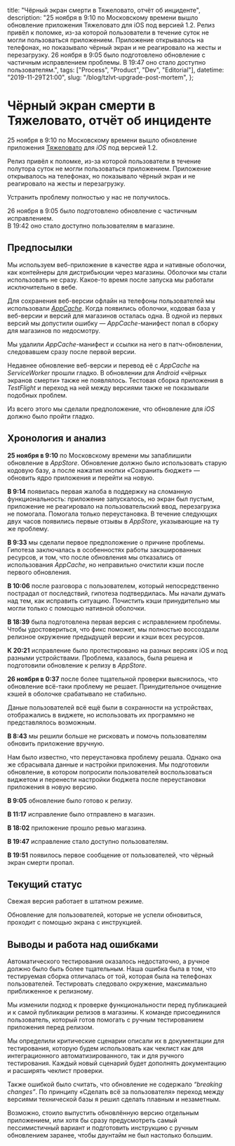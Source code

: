 
  title: "Чёрный экран смерти в Тяжеловато, отчёт об инциденте",
  description:
    "25 ноября в 9:10 по Московскому времени вышло обновление приложения Тяжеловато для iOS под версией 1.2. Релиз привёл к поломке, из-за которой пользователи в течение суток не могли пользоваться приложением. Приложение открывалось на телефонах, но показывало чёрный экран и не реагировало на жесты и перезагрузку. 26 ноября в 9:05 было подготовлено обновление с частичным исправлением проблемы. В 19:47 оно стало доступно пользователям.",
  tags: ["Process", "Product", "Dev", "Editorial"],
  datetime: "2019-11-29T21:00",
  slug: "/blog/tzlvt-upgrade-post-mortem",
};

# Чёрный экран смерти в Тяжеловато, отчёт об инциденте

25 ноября в 9:10 по Московскому времени вышло обновление приложения [Тяжеловато](https://apps.apple.com/ru/app/tzlvt/id1093713971) для _iOS_ <nobr>под версией 1.2</nobr>.

Релиз привёл к поломке, из-за которой пользователи в течение полутора суток не могли пользоваться приложением. Приложение открывалось на телефонах, но показывало чёрный экран и не реагировало на жесты и перезагрузку.

Устранить проблему полностью у нас не получилось.

26 ноября в 9:05 было подготовлено обновление с частичным исправлением.<br />В 19:42 оно стало доступно пользователям в магазине.

## Предпосылки

Мы используем веб-приложение в качестве ядра и нативные оболочки, как контейнеры для дистрибьюции через магазины. Оболочки мы стали использовать не сразу. Какое-то время после запуска мы работали исключительно в вебе.

Для сохранения веб-версии офлайн на телефоны пользователей мы использовали <a href="https://developer.mozilla.org/ru/docs/Web/HTML/Использование_кэширования_приложений"><i>AppCache</i></a>. Когда появились оболочки, кодовая база у веб-версии и версий для магазинов осталась одна. В одной из первых версий мы допустили ошибку — _AppCache_-манифест попал в сборку для магазинов по недосмотру.

Мы удалили _AppCache_-манифест и ссылки на него в патч-обновлении, следовавшем сразу после первой версии.

Недавнее обновление веб-версии и перевод её с _AppCache_ на _ServiceWorker_ прошли гладко. В обновлении для _Android_ «чёрных экранов смерти» также не появлялось. Тестовая сборка приложения в _TestFlight_ и переход на ней между версиями также не показывали подобных проблем.

Из всего этого мы сделали предположение, что обновление для _iOS_ должно было пройти гладко.

## Хронология и анализ

**25 ноября в 9:10** по Московскому времени мы запаблишили обновление в _AppStore_. Обновление должно было использовать старую кодовую базу, а после нажатия кнопки «Сохранить бюджет» — обновить ядро приложения и перейти на новую.

**В 9:14** появилась первая жалоба в поддержку на сломанную функциональность: приложение запускалось, но экран был пустым, приложение не реагировало на пользовательский ввод, перезагрузка не помогала. Помогала только переустановка. В течение следующих двух часов появились первые отзывы в _AppStore_, указывающие на ту же проблему.

**В 9:33** мы сделали первое предположение о причине проблемы. Гипотеза заключалась в особенностях работы закэшированных ресурсов, и том, что после обновления мы отказались от использования _AppCache_, но неправильно очистили кэши после первого обновления.

**В 10:06** после разговора с пользователем, который непосредственно пострадал от последствий, гипотеза подтвердилась. Мы начали думать над тем, как исправить ситуацию. Почистить кэши принудительно мы могли только с помощью нативной оболочки.

**В 18:39** была подготовлена первая версия с исправлением проблемы. Чтобы удостовериться, что фикс поможет, мы полностью воссоздали релизное окружение предыдущей версии и кэши всех ресурсов.

**К 20:21** исправление было протестировано на разных версиях iOS и под разными устройствами. Проблема, казалось, была решена и подготовили обновление к релизу в _AppStore_.

**26 ноября в 0:37** после более тщательной проверки выяснилось, что обновление всё-таки проблему не решает. Принудительное очищение кэшей в оболочке срабатывало не стабильно.

Даные пользователей всё ещё были в сохранности на устройствах, отображались в виджете, но использовать их программно не представлялось возможным.

**В 8:43** мы решили больше не рисковать и помочь пользователям обновить приложение вручную.

Нам было известно, что переустановка проблему решала. Однако она же сбрасывала данные и настройки приложения. Мы подготовили обновление, в котором попросили пользователей воспользоваться виджетом и перенести настройки бюджета после переустановки приложения в новую версию.

<Picture
  src="/img/notes/shame.png?limited"
  alt="Инструкция «Что делать дальше»"
  caption="Экран позора — инструкция «Что делать дальше»"
/>

**В 9:05** обновление было готово к релизу.

**В 11:17** исправление было отправлено в магазин.

**В 18:02** приложение прошло ревью магазина.

**В 19:47** исправление стало доступно пользователям.

**В 19:51** появилось первое сообщение от пользователей, что чёрный экран смерти пропал.

## Текущий статус

Свежая версия работает в штатном режиме.

Обновление для пользователей, которые не успели обновиться, проходит с помощью экрана с инструкцией.

## Выводы и работа над ошибками

Автоматического тестирования оказалось недостаточно, а ручное должно было быть более тщательным. Наша ошибка была в том, что тестируемая сборка отличалась от той, которая была на телефонах пользователей. Тестировать следовало окружение, максимально приближенное к релизному.

Мы изменили подход к проверке функциональности перед публикацией и к самой публикации релизов в магазины. К команде присоединился пользователь, который готов помогать с ручным тестированием приложения перед релизом.

Мы определили критические сценарии описали их в документации для тестирования, которую будем использовать как чеклист как для интеграционного автоматизированного, так и для ручного тестирования. Каждый новый сценарий будет дополнять документацию и расширять чеклист проверки.

Также ошибкой было считать, что обновление не содержало _“breaking changes”_. По принципу «Сделать всё за пользователя» переход между версиями технической базы я решил сделать плавным и незаметным.

Возможно, стоило выпустить обновлённую версию отдельным приложением, или хотя бы сразу предусмотреть самый пессимистичный вариант и подготовить инструкцию с ручным обновлением заранее, чтобы даунтайм не был настолько большим.

